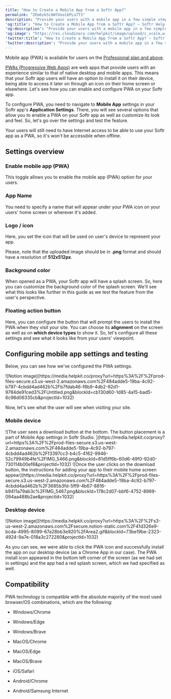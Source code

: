```yaml
---
title: "How to Create a Mobile App from a Softr App?"
permalink: "2Em6zkSc6W7UooibPLu7T3"
description: "Provide your users with a mobile app in a few simple steps."
'og:title': "How to Create a Mobile App from a Softr App? – Softr Help Docs"
'og:description': "Provide your users with a mobile app in a few simple steps."
'og:image': "https://res.cloudinary.com/helpkit/image/upload/c_scale,w_700,q_auto/v1674219840/softrdocs_meta_OG_Image_Url_258f31c013.png"
'twitter:title': "How to Create a Mobile App from a Softr App? – Softr Help Docs"
'twitter:description': "Provide your users with a mobile app in a few simple steps."
---
```

<Note>Mobile app (PWA) is available for users on the [Professional plan and above](https://www.softr.io/pricing).</Note>

[PWAs (Progressive Web Apps)](https://www.softr.io/pwa-builder) are web apps that provide users with an experience similar to that of native desktop and mobile apps. This means that your Softr app users will have an option to install it on their device, being able to access it later on through an icon on their home screen or elsewhere. Let's see how you can enable and configure PWA on your Softr app.

To configure PWA, you need to navigate to **Mobile App** settings in your Softr app's **Application Settings**. There, you will see several options that allow you to enable a PWA on your Softr app as well as customize its look and feel. So, let's go over the settings and test the feature.

<Tip>Your users will still need to have Internet access to be able to use your Softr app as a PWA, so it's won't be accessible when offline.</Tip>

## Settings overview

### **Enable mobile app (PWA)**

This toggle allows you to enable the mobile app (PWA) option for your users.

### **App Name**

You need to specify a name that will appear under your PWA icon on your users' home screen or wherever it's added.

### **Logo / icon**

Here, you set the icon that will be used on user's device to represent your app.

<Tip>Please, note that the uploaded image should be in **.png** format and should have a resolution of **512x512px**.</Tip>

### **Background color**

When opened as a PWA, your Softr app will have a splash screen. So, here you can customize the background color of the splash screen. We'll see what this looks like further in this guide as we test the feature from the user's perspective.

### **Floating action button**

Here, you can configure the button that will prompt the users to install the PWA when they visit your site. You can choose its **alignment** on the screen as well as on **which device types** to show it. So, let's configure all these settings and see what it looks like from your users' viewpoint.

## Configuring mobile app settings and testing

Below, you can see how we've configured the PWA settings.
<Frame>![Notion image](https://media.helpkit.co/proxy?url=https%3A%2F%2Fprod-files-secure.s3.us-west-2.amazonaws.com%2F484adde5-19ba-4c92-b797-4cbdd4ad462b%2Fb7fdab46-f8b9-4db2-92d1-9784de91ced3%2FUntitled.png&blockId=cb130d60-1d85-4a15-bad5-6c98d06335cb&projectId=1032)</Frame>

Now, let's see what the user will see when visiting your site.

### Mobile device

<Columns cols={2}>
<Frame caption="The user sees a download button at the bottom. The button placement is a part of Mobile App settings in Softr Studio.">![The user sees a download button at the bottom. The button placement is a part of Mobile App settings in Softr Studio. ](https://media.helpkit.co/proxy?url=https%3A%2F%2Fprod-files-secure.s3.us-west-2.amazonaws.com%2F484adde5-19ba-4c92-b797-4cbdd4ad462b%2Ff3397cc3-b4c5-4162-9946-52c79949b4fe%2FIMG_5466.png&blockId=81d5ff6b-60d6-49f0-92d0-730114b00ef6&projectId=1032)</Frame>
<Frame caption="Once the user clicks on the download button, the instructions for adding your app to their mobile home screen appear">![Once the user clicks on the download button, the instructions for adding your app to their mobile home screen appear](https://media.helpkit.co/proxy?url=https%3A%2F%2Fprod-files-secure.s3.us-west-2.amazonaws.com%2F484adde5-19ba-4c92-b797-4cbdd4ad462b%2F3685b3fd-5ff9-4b67-8816-b9411a79ab3c%2FIMG_5467.png&blockId=178c2d07-bbf6-4752-8969-094aa488b2ae&projectId=1032)</Frame>
</Columns>

### Desktop device
<Frame>![Notion image](https://media.helpkit.co/proxy?url=https%3A%2F%2Fs3-us-west-2.amazonaws.com%2Fsecure.notion-static.com%2F41d326e9-bcda-4995-8099-67a28bb3e920%2FArea2.gif&blockId=73be19be-2323-4924-9a7e-018a3c272280&projectId=1032)</Frame>

As you can see, we were able to click the PWA icon and successfully install the app on our desktop device (as a Chrome App in our case). The PWA install icon appeared in the bottom left corner of the screen (as we had set in settings) and the app had a red splash screen, which we had specified as well.

## Compatibility

PWA technology is compatible with the absolute majority of the most used browser/OS combinations, which are the following:

* Windows/Chrome

* Windows/Edge

* Windows/Brave

* MacOS/Chrome

* MacOS/Edge

* MacOS/Brave

* iOS/Safari

* Android/Chrome

* Android/Samsung Internet